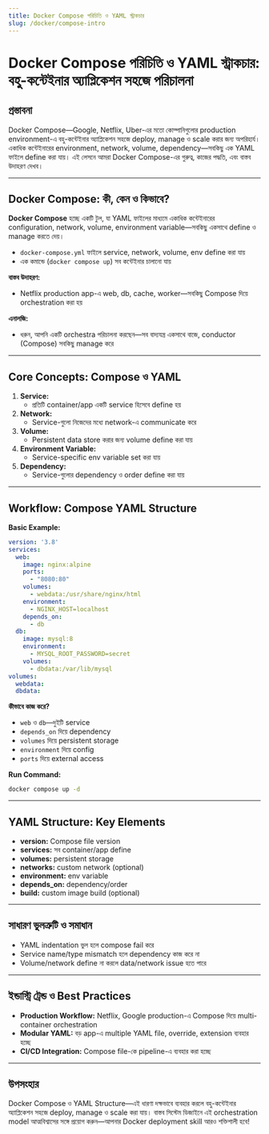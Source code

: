 ```yaml
---
title: Docker Compose পরিচিতি ও YAML স্ট্রাকচার
slug: /docker/compose-intro
---
```


# Docker Compose পরিচিতি ও YAML স্ট্রাকচার: বহু-কন্টেইনার অ্যাপ্লিকেশন সহজে পরিচালনা

## প্রস্তাবনা

Docker Compose—Google, Netflix, Uber-এর মতো কোম্পানিগুলোর production environment-এ বহু-কন্টেইনার অ্যাপ্লিকেশন সহজে deploy, manage ও scale করার জন্য অপরিহার্য। একাধিক কন্টেইনারের environment, network, volume, dependency—সবকিছু এক YAML ফাইলে define করা যায়। এই লেসনে আমরা Docker Compose-এর গুরুত্ব, কাজের পদ্ধতি, এবং বাস্তব উদাহরণ দেখব।

---

## Docker Compose: কী, কেন ও কিভাবে?

**Docker Compose** হচ্ছে একটি টুল, যা YAML ফাইলের মাধ্যমে একাধিক কন্টেইনারের configuration, network, volume, environment variable—সবকিছু একসাথে define ও manage করতে দেয়।

- `docker-compose.yml` ফাইলে service, network, volume, env define করা যায়
- এক কমান্ডে (`docker compose up`) সব কন্টেইনার চালানো যায়

**বাস্তব উদাহরণ:**
- Netflix production app-এ web, db, cache, worker—সবকিছু Compose দিয়ে orchestration করা হয়

**এনালজি:**
- ধরুন, আপনি একটি orchestra পরিচালনা করছেন—সব বাদ্যযন্ত্র একসাথে বাজে, conductor (Compose) সবকিছু manage করে

---

## Core Concepts: Compose ও YAML

1. **Service:**
    - প্রতিটি container/app একটি service হিসেবে define হয়
2. **Network:**
    - Service-গুলো নিজেদের মধ্যে network-এ communicate করে
3. **Volume:**
    - Persistent data store করার জন্য volume define করা যায়
4. **Environment Variable:**
    - Service-specific env variable set করা যায়
5. **Dependency:**
    - Service-গুলোর dependency ও order define করা যায়

---

## Workflow: Compose YAML Structure

**Basic Example:**
```yaml
version: '3.8'
services:
  web:
    image: nginx:alpine
    ports:
      - "8080:80"
    volumes:
      - webdata:/usr/share/nginx/html
    environment:
      - NGINX_HOST=localhost
    depends_on:
      - db
  db:
    image: mysql:8
    environment:
      - MYSQL_ROOT_PASSWORD=secret
    volumes:
      - dbdata:/var/lib/mysql
volumes:
  webdata:
  dbdata:
```

**কীভাবে কাজ করে?**
- `web` ও `db`—দুইটি service
- `depends_on` দিয়ে dependency
- `volumes` দিয়ে persistent storage
- `environment` দিয়ে config
- `ports` দিয়ে external access

**Run Command:**
```bash
docker compose up -d
```

---

## YAML Structure: Key Elements

- **version:** Compose file version
- **services:** সব container/app define
- **volumes:** persistent storage
- **networks:** custom network (optional)
- **environment:** env variable
- **depends_on:** dependency/order
- **build:** custom image build (optional)

---

## সাধারণ ভুলত্রুটি ও সমাধান

- YAML indentation ভুল হলে compose fail করে
- Service name/type mismatch হলে dependency কাজ করে না
- Volume/network define না করলে data/network issue হতে পারে

---

## ইন্ডাস্ট্রি ট্রেন্ড ও Best Practices

- **Production Workflow:** Netflix, Google production-এ Compose দিয়ে multi-container orchestration
- **Modular YAML:** বড় app-এ multiple YAML file, override, extension ব্যবহার হচ্ছে
- **CI/CD Integration:** Compose file-কে pipeline-এ ব্যবহার করা হচ্ছে

---

## উপসংহার

Docker Compose ও YAML Structure—এই ধারণা দক্ষভাবে ব্যবহার করলে বহু-কন্টেইনার অ্যাপ্লিকেশন সহজে deploy, manage ও scale করা যায়। বাস্তব সিস্টেম ডিজাইনে এই orchestration model আত্মবিশ্বাসের সঙ্গে প্রয়োগ করুন—আপনার Docker deployment skill আরও শক্তিশালী হবে!
